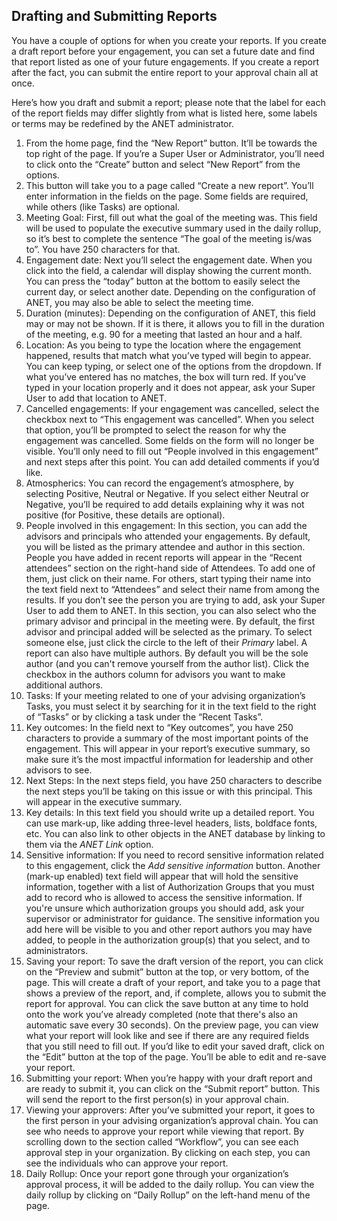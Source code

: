 
<Meta title="1. ANET User Stories/Drafting Engagement Reports" />

## Drafting and Submitting Reports

You have a couple of options for when you create your reports. If you create a draft report before
your engagement, you can set a future date and find that report listed as one of your future
engagements. If you create a report after the fact, you can submit the entire report to your
approval chain all at once.

Here’s how you draft and submit a report; please note that the label for each of the report fields
may differ slightly from what is listed here, some labels or terms may be redefined by the ANET
administrator.

1. From the home page, find the “New Report” button. It’ll be towards the top right of the page. If
   you’re a Super User or Administrator, you’ll need to click onto the “Create” button and select
   “New Report” from the options.
1. This button will take you to a page called “Create a new report”. You’ll enter information in the
   fields on the page. Some fields are required, while others (like Tasks) are optional.
1. Meeting Goal: First, fill out what the goal of the meeting was. This field will be used to
   populate the executive summary used in the daily rollup, so it’s best to complete the sentence
   “The goal of the meeting is/was to”. You have 250 characters for that.
1. Engagement date: Next you’ll select the engagement date. When you click into the field, a
   calendar will display showing the current month. You can press the “today” button at the bottom
   to easily select the current day, or select another date. Depending on the configuration of ANET,
   you may also be able to select the meeting time.
1. Duration (minutes): Depending on the configuration of ANET, this field may or may not be shown.
   If it is there, it allows you to fill in the duration of the meeting, e.g. 90 for a meeting that
   lasted an hour and a half.
1. Location: As you being to type the location where the engagement happened, results that match
   what you’ve typed will begin to appear. You can keep typing, or select one of the options from
   the dropdown. If what you’ve entered has no matches, the box will turn red. If you’ve typed in
   your location properly and it does not appear, ask your Super User to add that location to ANET.
1. Cancelled engagements: If your engagement was cancelled, select the checkbox next to “This
   engagement was cancelled”. When you select that option, you’ll be prompted to select the reason
   for why the engagement was cancelled. Some fields on the form will no longer be visible. You’ll
   only need to fill out “People involved in this engagement” and next steps after this point. You
   can add detailed comments if you’d like.
1. Atmospherics: You can record the engagement’s atmosphere, by selecting Positive, Neutral or
   Negative. If you select either Neutral or Negative, you’ll be required to add details explaining
   why it was not positive (for Positive, these details are optional).
1. People involved in this engagement: In this section, you can add the advisors and principals who
   attended your engagements. By default, you will be listed as the primary attendee and author in
   this section. People you have added in recent reports will appear in the “Recent attendees”
   section on the right-hand side of Attendees. To add one of them, just click on their name. For
   others, start typing their name into the text field next to “Attendees” and select their name
   from among the results. If you don’t see the person you are trying to add, ask your Super User to
   add them to ANET. In this section, you can also select who the primary advisor and principal in
   the meeting were. By default, the first advisor and principal added will be selected as the
   primary. To select someone else, just click the circle to the left of their *Primary* label. A
   report can also have multiple authors. By default you will be the sole author (and you can't
   remove yourself from the author list). Click the checkbox in the authors column for advisors you
   want to make additional authors.
1. Tasks: If your meeting related to one of your advising organization’s Tasks, you must select it
   by searching for it in the text field to the right of “Tasks” or by clicking a task under the
   “Recent Tasks”.
1. Key outcomes: In the field next to “Key outcomes”, you have 250 characters to provide a summary
   of the most important points of the engagement. This will appear in your report’s executive
   summary, so make sure it’s the most impactful information for leadership and other advisors to
   see.
1. Next Steps: In the next steps field, you have 250 characters to describe the next steps you’ll
   be taking on this issue or with this principal. This will appear in the executive summary.
1. Key details: In this text field you should write up a detailed report. You can use mark-up, like
   adding three-level headers, lists, boldface fonts, etc. You can also link to other objects in the
   ANET database by linking to them via the *ANET Link* option.
1. Sensitive information: If you need to record sensitive information related to this engagement,
   click the *Add sensitive information* button. Another (mark-up enabled) text field will appear
   that will hold the sensitive information, together with a list of Authorization Groups that you
   must add to record who is allowed to access the sensitive information. If you're unsure which
   authorization groups you should add, ask your supervisor or administrator for guidance. The
   sensitive information you add here will be visible to you and other report authors you may have
   added, to people in the authorization group(s) that you select, and to administrators.
1. Saving your report: To save the draft version of the report, you can click on the “Preview and
   submit” button at the top, or very bottom, of the page. This will create a draft of your report,
   and take you to a page that shows a preview of the report, and, if complete, allows you to submit
   the report for approval. You can click the save button at any time to hold onto the work you’ve
   already completed (note that there's also an automatic save every 30 seconds). On the preview
   page, you can view what your report will look like and see if there are any required fields that
   you still need to fill out. If you’d like to edit your saved draft, click on the “Edit” button at
   the top of the page. You’ll be able to edit and re-save your report.
1. Submitting your report: When you’re happy with your draft report and are ready to submit it, you
   can click on the “Submit report” button. This will send the report to the first person(s) in your
   approval chain.
1. Viewing your approvers: After you’ve submitted your report, it goes to the first person in your
   advising organization’s approval chain. You can see who needs to approve your report while
   viewing that report. By scrolling down to the section called “Workflow”, you can see each
   approval step in your organization. By clicking on each step, you can see the individuals who can
   approve your report.
1. Daily Rollup: Once your report gone through your organization’s approval process, it will be
   added to the daily rollup. You can view the daily rollup by clicking on “Daily Rollup” on the
   left-hand menu of the page.
